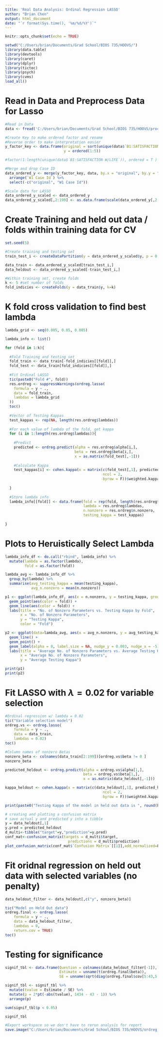 ---
title: 'Real Data Analysis: Ordinal Regression LASSO'
author: "Brian Chen"
output: html_document
date: "`r format(Sys.time(), '%m/%d/%Y')`"
---

```{r setup, include=FALSE}
knitr::opts_chunk$set(echo = TRUE)

setwd("C:/Users/brian/Documents/Grad School/BIOS 735/HOOVS/")
library(data.table)
library(devtools)
library(caret)
library(dplyr)
library(tictoc)
library(psych)
library(cvms)
load_all()

```

# Read in Data and Preprocess Data for Lasso

```{r read_scale}
#Read in Data
data <- fread('C:/Users/brian/Documents/Grad School/BIOS 735/HOOVS/processed_data.csv')

#Create Key to make ordered factor and rename
#Reverse order to make interpretation easier
y_factor_key <- data.frame(original = sort(unique(data$`B1:SATISFACTION W/LIFE`), decreasing = F),
                           y = ordered(1:5))

#factor(1:length(unique(data$`B1:SATISFACTION W/LIFE`)), ordered = T )

#Merge and drop Case ID
data_ordered_y <- merge(y_factor_key, data, by.x = "original", by.y = "B1:SATISFACTION W/LIFE") %>% 
  arrange(`W1 Case Id`) %>%
  select(-c("original", "W1 Case Id"))

#Scale data for LASSO
data_ordered_y_scaled <- data_ordered_y
data_ordered_y_scaled[,2:199] <- as.data.frame(scale(data_ordered_y[,2:199]))

```

# Create Training and held out data / folds within training data for CV

```{r split_data}

set.seed(5)

#Create training and testing set
train_test_i <- createDataPartition(y = data_ordered_y_scaled$y, p = 0.6, list = F)

data_train <- data_ordered_y_scaled[train_test_i,]
data_heldout <- data_ordered_y_scaled[-train_test_i,]

#Within training set, create folds
k <- 5 #set number of folds 
fold_indicies <- createFolds(y = data_train$y, k=k)

```

# K fold cross validation to find best lambda

```{r cv} 

lambda_grid <- seq(0.005, 0.05, 0.005)

lambda_info <- list()

for (fold in 1:k){
  
  #Fold Training and testing set
  fold_train <- data_train[-fold_indicies[[fold]],]
  fold_test <- data_train[fold_indicies[[fold]],]
  
  #Fit Ordinal LASSO
  tic(paste0("Fold #", fold))
  res.ordreg <- suppressWarnings(ordreg.lasso(
    formula = y ~ .,
    data = fold_train,
    lambdas = lambda_grid
  ))
  toc()
  
  #Vector of Testing Kappas
  test_kappas <- rep(NA, length(res.ordreg$lambdas))
  
  #For each value of lambda of the fold, get kappa 
  for (i in 1:length(res.ordreg$lambdas)){
    
    #Predict
    predicted <- ordreg.predict(alpha = res.ordreg$alpha[i,], 
                                beta = res.ordreg$beta[i,], 
                                x = as.matrix(fold_test[,-1]))
    
    #Calculate Kappa
    test_kappas[i] <- cohen.kappa(x = matrix(c(fold_test[,1], predicted),
                                             ncol = 2, 
                                             byrow = F))$weighted.kappa
    
  }
  
  #Store lambda info
  lambda_info[[fold]] <- data.frame(fold = rep(fold, length(res.ordreg$lambdas)),
                                    lambda = res.ordreg$lambdas,
                                    n.nonzero = res.ordreg$n.nonzero,
                                    testing_kappa = test_kappas)
  
}


```
# Plots to Heruistically Select Lambda

```{r plot_lambda}

lambda_info_df <- do.call("rbind", lambda_info) %>%
  mutate(lambda = as.factor(lambda),
         fold = as.factor(fold))

lambda_avg <- lambda_info_df %>%
  group_by(lambda) %>%
  summarise(avg_testing_kappa = mean(testing_kappa),
            avg_n.nonzero = mean(n.nonzero))

p1 <- ggplot(lambda_info_df, aes(x = n.nonzero, y = testing_kappa, group = fold)) +
  geom_point(aes(color = fold)) +
  geom_line(aes(color = fold)) +
  labs(title = "No. of Nonzero Parameters vs. Testing Kappa by Fold",
       x = "No. of Nonzero Parameters",
       y = "Testing Kappa",
       color = "Fold")

p2 <- ggplot(data=lambda_avg, aes(x = avg_n.nonzero, y = avg_testing_kappa, label = lambda)) +
  geom_line() + 
  geom_point() +
  geom_label(alpha = 0, label.size = NA, nudge_y = 0.003, nudge_x = -5) +
  labs(title = "Average No. of Nonzero Parameters vs. Average Testing Kappa across Fold",
       x = "Average No. of Nonzero Parameters",
       y = "Average Testing Kappa")

print(p1)
print(p2)

```

# Fit LASSO with $\lambda = 0.02$ for variable selection 

```{r variable_selection}

#Ordinal regression w/ lambda = 0.02
tic("Variable selection model")
ordreg.vs <- ordreg.lasso(
    formula = y ~ .,
    data = data_train,
    lambdas = 0.02)
toc()

#Column names of nonzero Betas
nonzero_beta <- colnames(data_train[2:199])[ordreg.vs$beta != 0 ]
nonzero_beta

predicted_heldout <- ordreg.predict(alpha = ordreg.vs$alpha[1,],
                                    beta = ordreg.vs$beta[1,],
                                    x = as.matrix(data_heldout[,-1]))

kappa_heldout <- cohen.kappa(x = matrix(c(data_heldout[,1], predicted_heldout),
                                             ncol = 2, 
                                             byrow = F))$weighted.kappa

print(paste0("Testing Kappa of the model in held out data is ", round(kappa_heldout, digits = 3)))

# creating and plotting a confusion matrix
# save actual y and predicted y into a tibble
y = data_heldout[,1]
y.pred = predicted_heldout
d_multi<-tibble("target"=y,"prediction"=y.pred)
conf_mat<-confusion_matrix(targets = d_multi$target,
                             predictions = d_multi$prediction)
plot_confusion_matrix(conf_mat$`Confusion Matrix`[[1]],add_normalized=F)

```


# Fit oridnal regression on held out data with selected variables (no penalty)

```{r held_out_fit}

data_heldout_filter <- data_heldout[,c("y", nonzero_beta)] 

tic("Model on Held Out data")
ordreg.final <- ordreg.lasso(
    formula = y ~ .,
    data = data_heldout_filter,
    lambdas = 0,
    return.cov = TRUE)
toc()

```

# Testing for significance

```{r inference}

signif_tbl <- data.frame(Question = colnames(data_heldout_filter[-1]),
                         Estimate = unname(t(ordreg.final$beta)),
                         SE = unname(sqrt(diag(ordreg.final$cov[5:43,5:43]))))

signif_tbl <- signif_tbl %>%
  mutate(tvalue = Estimate / SE) %>%
  mutate(p = 2*pt(-abs(tvalue), 1434 - 43 - 1)) %>%
  arrange(p)

sum(signif_tbl$p < 0.05)

signif_tbl
```


```{r export, include =FALSE}
#Export workspace so we don't have to rerun analysis for report 
save.image("C:/Users/brian/Documents/Grad School/BIOS 735/HOOVS/ordreg_lasso_real_data.RData")

```
